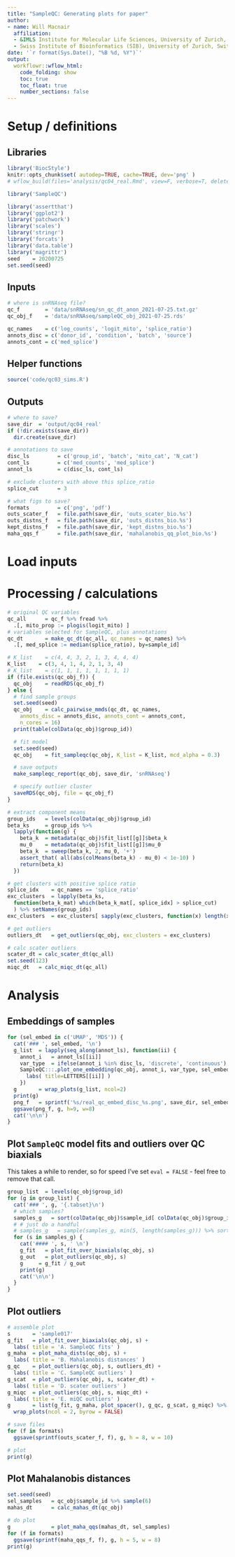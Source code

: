```yaml
---
title: "SampleQC: Generating plots for paper"
author:
- name: Will Macnair
  affiliation: 
  - &IMLS Institute for Molecular Life Sciences, University of Zurich, Switzerland
  - Swiss Institute of Bioinformatics (SIB), University of Zurich, Switzerland
date: '`r format(Sys.Date(), "%B %d, %Y")`'
output:
  workflowr::wflow_html:
    code_folding: show
    toc: true
    toc_float: true
    number_sections: false
---
```


# Setup / definitions

## Libraries

```r
library('BiocStyle')
knitr::opts_chunk$set( autodep=TRUE, cache=TRUE, dev='png' )
# wflow_build(files='analysis/qc04_real.Rmd', view=F, verbose=T, delete_cache=F)
```

```r
library('SampleQC')

library('assertthat')
library('ggplot2')
library('patchwork')
library('scales')
library('stringr')
library('forcats')
library('data.table')
library('magrittr')
seed    = 20200725
set.seed(seed)
```

## Inputs

```r
# where is snRNAseq file?
qc_f        = 'data/snRNAseq/sn_qc_dt_anon_2021-07-25.txt.gz'
qc_obj_f    = 'data/snRNAseq/sampleQC_obj_2021-07-25.rds'

qc_names    = c('log_counts', 'logit_mito', 'splice_ratio')
annots_disc = c('donor_id', 'condition', 'batch', 'source')
annots_cont = c('med_splice')
```

## Helper functions

```r
source('code/qc03_sims.R')
```

## Outputs

```r
# where to save?
save_dir  = 'output/qc04_real'
if (!dir.exists(save_dir))
  dir.create(save_dir)

# annotations to save
disc_ls         = c('group_id', 'batch', 'mito_cat', 'N_cat')
cont_ls         = c('med_counts', 'med_splice')
annot_ls        = c(disc_ls, cont_ls)

# exclude clusters with above this splice_ratio
splice_cut      = 3

# what figs to save?
formats         = c('png', 'pdf')
outs_scater_f   = file.path(save_dir, 'outs_scater_bio.%s')
outs_distns_f   = file.path(save_dir, 'outs_distns_bio.%s')
kept_distns_f   = file.path(save_dir, 'kept_distns_bio.%s')
maha_qqs_f      = file.path(save_dir, 'mahalanobis_qq_plot_bio.%s')
```

# Load inputs

# Processing / calculations

```r
# original QC variables
qc_all      = qc_f %>% fread %>%
  .[, mito_prop := plogis(logit_mito) ]
# variables selected for SampleQC, plus annotations
qc_dt       = make_qc_dt(qc_all, qc_names = qc_names) %>%
  .[, med_splice := median(splice_ratio), by=sample_id]
```

```r
# K_list    = c(4, 4, 3, 2, 1, 3, 4, 4, 4)
K_list    = c(3, 4, 1, 4, 2, 1, 3, 4)
# K_list    = c(1, 1, 1, 1, 1, 1, 1, 1)
if (file.exists(qc_obj_f)) {
  qc_obj    = readRDS(qc_obj_f)
} else {
  # find sample groups
  set.seed(seed)
  qc_obj    = calc_pairwise_mmds(qc_dt, qc_names, 
    annots_disc = annots_disc, annots_cont = annots_cont, 
    n_cores = 16)
  print(table(colData(qc_obj)$group_id))

  # fit model
  set.seed(seed)
  qc_obj    = fit_sampleqc(qc_obj, K_list = K_list, mcd_alpha = 0.3)

  # save outputs
  make_sampleqc_report(qc_obj, save_dir, 'snRNAseq')

  # specify outlier cluster
  saveRDS(qc_obj, file = qc_obj_f)
}
```

```r
# extract component means
group_ids   = levels(colData(qc_obj)$group_id)
beta_ks     = group_ids %>%
  lapply(function(g) {
    beta_k  = metadata(qc_obj)$fit_list[[g]]$beta_k
    mu_0    = metadata(qc_obj)$fit_list[[g]]$mu_0
    beta_k  = sweep(beta_k, 2, mu_0, '+')
    assert_that( all(abs(colMeans(beta_k) - mu_0) < 1e-10) )
    return(beta_k)
  })

# get clusters with positive splice ratio
splice_idx    = qc_names == 'splice_ratio'
exc_clusters  = lapply(beta_ks, 
  function(beta_k_mat) which(beta_k_mat[, splice_idx] > splice_cut)
  ) %>% setNames(group_ids)
exc_clusters  = exc_clusters[ sapply(exc_clusters, function(x) length(x) > 0) ]

# get outliers
outliers_dt   = get_outliers(qc_obj, exc_clusters = exc_clusters)
```

```r
# calc scater outliers
scater_dt = calc_scater_dt(qc_all)
set.seed(123)
miqc_dt   = calc_miqc_dt(qc_all)
```

# Analysis

## Embeddings of samples{.tabset}

```r
for (sel_embed in c('UMAP', 'MDS')) {
  cat('### ', sel_embed, '\n')
  g_list  = lapply(seq_along(annot_ls), function(ii) {
    annot_i   = annot_ls[[ii]]
    var_type  = ifelse(annot_i %in% disc_ls, 'discrete', 'continuous')
    SampleQC:::.plot_one_embedding(qc_obj, annot_i, var_type, sel_embed) +
      labs( title=LETTERS[[ii]] )
    })
  g       = wrap_plots(g_list, ncol=2)
  print(g)
  png_f   = sprintf('%s/real_qc_embed_disc_%s.png', save_dir, sel_embed)
  ggsave(png_f, g, h=9, w=8)
  cat('\n\n')
}
```

## Plot `SampleQC` model fits and outliers over QC biaxials

This takes a while to render, so for speed I've set `eval = FALSE` - feel free to remove that call.

```r
group_list  = levels(qc_obj$group_id)
for (g in group_list) {
  cat('### ', g, '{.tabset}\n')
  # which samples?
  samples_g   = sort(colData(qc_obj)$sample_id[ colData(qc_obj)$group_id == g ])
  # # just do a handful
  # samples_g   = sample(samples_g, min(5, length(samples_g))) %>% sort
  for (s in samples_g) {
    cat('#### ', s, ' \n')
    g_fit   = plot_fit_over_biaxials(qc_obj, s)
    g_out   = plot_outliers(qc_obj, s)
    g     = g_fit / g_out
    print(g)
    cat('\n\n')
  }
}
```

## Plot outliers

```r
# assemble plot
s       = 'sample017'
g_fit   = plot_fit_over_biaxials(qc_obj, s) + 
  labs( title = 'A. SampleQC fits' )
g_maha  = plot_maha_dists(qc_obj, s) + 
  labs( title = 'B. Mahalanobis distances' )
g_qc    = plot_outliers(qc_obj, s, outliers_dt) + 
  labs( title = 'C. SampleQC outliers' )
g_scat  = plot_outliers(qc_obj, s, scater_dt) + 
  labs( title = 'D. scater outliers' )
g_miqc  = plot_outliers(qc_obj, s, miqc_dt) + 
  labs( title = 'E. miQC outliers' )
g       = list(g_fit, g_maha, plot_spacer(), g_qc, g_scat, g_miqc) %>% 
  wrap_plots(ncol = 2, byrow = FALSE)

# save files
for (f in formats)
  ggsave(sprintf(outs_scater_f, f), g, h = 8, w = 10)

# plot
print(g)
```

## Plot Mahalanobis distances

```r
set.seed(seed)
sel_samples   = qc_obj$sample_id %>% sample(6)
mahas_dt      = calc_mahas_dt(qc_obj)

# do plot
g             = plot_maha_qqs(mahas_dt, sel_samples)
for (f in formats)
  ggsave(sprintf(maha_qqs_f, f), g, h = 5, w = 8)
print(g)
```

